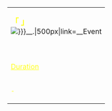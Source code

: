 {| cellspacing="5" cellpadding="0" style="width:600px; margin:0px; background:#396; text-align:center;"
|-
|<font size= 4 color=#ffff1a>'''「 {{{Name|}}} 」'''</font><br/>
[[File:{{{Season|}}}_{{{Year|}}}_{{{endword|}}}.{{{filetype|}}}|500px|link={{{Season|}}}_{{{Year|}}}_Event]]
|-
|<font size= 2 color=#ffff1a>''{{{Quote|We're fucked}}}''
|-
!<font size= 3 color=#ffff1a><u>Duration</u>
|-
|<font size= 2 color=#ffff1a>{{{Start|}}} - {{{End|}}}
|}
<!---

{{ZelEvent
|Season=
|Year=
|endword=
|filetype=
|Name=
|Start=
|End=
|Quote=
}}

--->